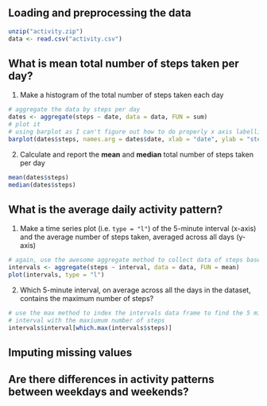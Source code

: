 ## Loading and preprocessing the data
```r
unzip("activity.zip")
data <- read.csv("activity.csv")
```

## What is mean total number of steps taken per day?

1. Make a histogram of the total number of steps taken each day

```r
# aggregate the data by steps per day
dates <- aggregate(steps ~ date, data = data, FUN = sum)
# plot it 
# using barplot as I can't figure out how to do properly x axis labelling
barplot(dates$steps, names.arg = dates$date, xlab = "date", ylab = "steps")
```

2. Calculate and report the **mean** and **median** total number of
steps taken per day

```r
mean(dates$steps)
median(dates$steps)
```
## What is the average daily activity pattern?

1. Make a time series plot (i.e. `type = "l"`) of the 5-minute
interval (x-axis) and the average number of steps taken, averaged
across all days (y-axis)

```r
# again, use the awesome aggregate method to collect data of steps based on interval
intervals <- aggregate(steps ~ interval, data = data, FUN = mean)
plot(intervals, type = "l")
```

2. Which 5-minute interval, on average across all the days in the
dataset, contains the maximum number of steps?

```r
# use the max method to index the intervals data frame to find the 5 minute
# interval with the maxiumum number of steps
intervals$interval[which.max(intervals$steps)]
```

## Imputing missing values

## Are there differences in activity patterns between weekdays and weekends?
